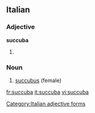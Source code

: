 ==Italian==

===Adjective===
'''succuba''' {{f}}

# {{feminine of|succubo}}

===Noun===
{{it-noun|succub|f|a|e}}

# [[succubus]] (female)
[[Category:Italian adjective forms]]

[[fr:succuba]]
[[it:succuba]]
[[vi:succuba]]
